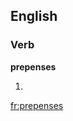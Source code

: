 
==English==

===Verb===
'''prepenses'''

# {{third-person singular of|[[prepense]]}}

[[fr:prepenses]]